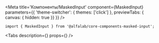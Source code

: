 

<Meta
    title='Компоненты/MaskedInput'
    component={MaskedInput}
    parameters={{
      'theme-switcher': { themes: ['click'] },
      previewTabs: { canvas: { hidden: true }}
    }}
/>

<!-- Docs -->

<ComponentHeader
    name='MaskedInput'
    version={version}
    package='@alfalab/core-components-masked-input'
    stage={2}
/>

```tsx
import { MaskedInput } from '@alfalab/core-components-masked-input';
```

<Tabs
  description={<Description />}
  props={<Props of={MaskedInput} />}
/>
